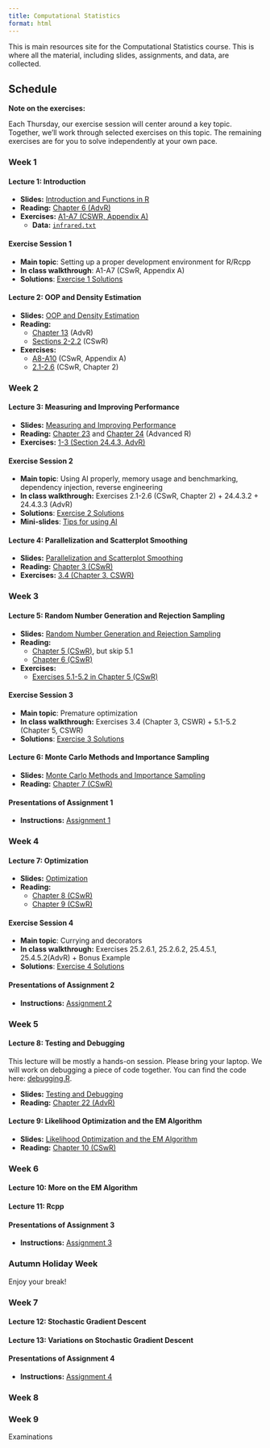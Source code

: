 ```yaml
---
title: Computational Statistics
format: html
---
```


This is main resources site for the Computational Statistics course. This is
where all the material, including slides, assignments, and data, are collected.

## Schedule

**Note on the exercises:**

Each Thursday, our exercise session will center around a key topic. Together,
we’ll work through selected exercises on this topic. The remaining exercises are
for you to solve independently at your own pace.

### Week 1

#### Lecture 1: Introduction

- **Slides:** [Introduction and Functions in R](slides/lecture1.pdf)
- **Reading:** [Chapter 6 (AdvR)](https://adv-r.hadley.nz/functions.html)
- **Exercises:**
  [A1-A7 (CSWR, Appendix
  A)](https://cswr.nrhstat.org/app-r#app-ex)
  - **Data:** [`infrared.txt`](data/infrared.txt)

#### Exercise Session 1

- **Main topic**: Setting up a proper development environment for R/Rcpp
- **In class walkthrough**: A1-A7 (CSwR, Appendix A)
- **Solutions**: [Exercise 1 Solutions](exercises/U1.qmd)

#### Lecture 2: OOP and Density Estimation

- **Slides:** [OOP and Density Estimation](slides/lecture2.pdf)
- **Reading:**
  - [Chapter 13](https://adv-r.hadley.nz/s3.html) (AdvR)
  - [Sections 2-2.2](https://cswr.nrhstat.org/density.html) (CSwR)
- **Exercises:**
  - [A8-A10](https://cswr.nrhstat.org/app-r#app-ex) (CSwR, Appendix A)
  - [2.1-2.6](https://cswr.nrhstat.org/density#density:ex) (CSwR, Chapter 2)

### Week 2

#### Lecture 3: Measuring and Improving Performance

- **Slides:** [Measuring and Improving Performance](slides/lecture3.pdf)
- **Reading:** [Chapter 23](https://adv-r.hadley.nz/perf-measure.html) and
  [Chapter 24](https://adv-r.hadley.nz/perf-improve.html) (Advanced R)
- **Exercises:**
  [1-3 (Section 24.4.3,
  AdvR)](https://adv-r.hadley.nz/perf-improve.html#exercises-71)

#### Exercise Session 2

- **Main topic**: Using AI properly, memory usage and benchmarking, dependency
  injection, reverse engineering
- **In class walkthrough:** Exercises 2.1-2.6 (CSwR, Chapter 2) + 24.4.3.2 +
  24.4.3.3 (AdvR)
- **Solutions**: [Exercise 2 Solutions](exercises/U2.qmd)
- **Mini-slides**: [Tips for using AI](slides/llm_use.pdf)

#### Lecture 4: Parallelization and Scatterplot Smoothing

- **Slides:** [Parallelization and Scatterplot Smoothing](slides/lecture4.pdf)
- **Reading:** [Chapter 3 (CSwR)](https://cswr.nrhstat.org/bivariate.html)
- **Exercises:**
  [3.4 (Chapter 3,
  CSWR)](https://cswr.nrhstat.org/bivariate#bivariate:ex)

### Week 3

#### Lecture 5: Random Number Generation and Rejection Sampling

- **Slides:**
  [Random Number Generation and Rejection
  Sampling](slides/lecture5.pdf)
- **Reading:**
  - [Chapter 5 (CSwR)](https://cswr.nrhstat.org/random-number-generation), but
    skip 5.1
  - [Chapter 6 (CSwR)](https://cswr.nrhstat.org/reject-samp)
- **Exercises:**
  - [Exercises 5.1-5.2 in Chapter 5
    (CSwR)](https://cswr.nrhstat.org/random-number-generation#univariate:ex)

#### Exercise Session 3

- **Main topic**: Premature optimization
- **In class walkthrough:** Exercises 3.4 (Chapter 3, CSWR) + 5.1-5.2 (Chapter
  5, CSWR)
- **Solutions**: [Exercise 3 Solutions](exercises/U3.qmd)

#### Lecture 6: Monte Carlo Methods and Importance Sampling

- **Slides:** [Monte Carlo Methods and Importance Sampling](slides/lecture6.pdf)
- **Reading:** [Chapter 7 (CSwR)](https://cswr.nrhstat.org/mci)

#### Presentations of Assignment 1

- **Instructions:** [Assignment 1](assignments/assignment1.html)

### Week 4

#### Lecture 7: Optimization

- **Slides:** [Optimization](slides/lecture7.pdf)
- **Reading:**
  - [Chapter 8 (CSwR)](https://cswr.nrhstat.org/likelihood-and-optimization)
  - [Chapter 9 (CSwR)](https://cswr.nrhstat.org/numopt)

#### Exercise Session 4

- **Main topic**: Currying and decorators
- **In class walkthrough:** Exercises 25.2.6.1, 25.2.6.2, 25.4.5.1,
  25.4.5.2(AdvR) + Bonus Example
- **Solutions**: [Exercise 4 Solutions](exercises/U4.qmd)


#### Presentations of Assignment 2

- **Instructions:** [Assignment 2](assignments/assignment2.html)

### Week 5

#### Lecture 8: Testing and Debugging

This lecture will be mostly a hands-on session. Please bring your laptop. We
will work on debugging a piece of code together. You can find the code here:
[debugging.R](R/debugging.R).

- **Slides:** [Testing and Debugging](slides/lecture8.pdf)
- **Reading:**
  [Chapter 22 (AdvR)](https://adv-r.hadley.nz/debugging.html#debugging)

#### Lecture 9: Likelihood Optimization and the EM Algorithm

- **Slides:** [Likelihood Optimization and the EM Algorithm](slides/lecture9.pdf)
- **Reading:** [Chapter 10 (CSwR)](https://cswr.nrhstat.org/em)

### Week 6

#### Lecture 10: More on the EM Algorithm

<!-- - **Slides:** [The EM Algorithm](slides/lecture10.pdf) -->
<!-- - **Reading:** [Chapter 10 (CSwR)](https://cswr.nrhstat.org/em) -->

#### Lecture 11: Rcpp

<!-- Prior to this lecture, you should have Rcpp installed. You can follow the -->
<!-- instructions in -->
<!-- [Rcpp for Everyone](https://teuder.github.io/rcpp4everyone_en/020_install.html#install-rcpp) -->
<!-- to get started. -->
<!---->
<!-- - **Slides:** [Rcpp](slides/lecture11.pdf) -->
<!-- - **Reading:** [Chapter 25 (AdvR)](https://adv-r.hadley.nz/rcpp.html#rcpp) -->
<!-- - **Exercises:** -->
<!--   - [1 and 2 from 25.2.6 (AdvR)](https://adv-r.hadley.nz/rcpp.html#exercise-started) -->
<!--   - [1 and 2 from 25.4.5 (AdvR)](https://adv-r.hadley.nz/rcpp.html#exercises-73) -->
<!--   - If you have time over, try the -->
<!--     [exercises in 25.5.7 (AdvR)](https://adv-r.hadley.nz/rcpp.html#exercises-74) -->
<!--     too -->

#### Presentations of Assignment 3

- **Instructions:** [Assignment 3](assignments/assignment3.html)

### Autumn Holiday Week

Enjoy your break!

### Week 7

#### Lecture 12: Stochastic Gradient Descent

<!-- - **Slides:** [Stochastic Gradient Descent](slides/lecture12.pdf) -->
<!-- - **Reading:** [Sections 11-11.1 (CSwR)](https://cswr.nrhstat.org/stochopt) -->

#### Lecture 13: Variations on Stochastic Gradient Descent

<!-- - **Slides:** [Variations on Stochastic Gradient Descent](slides/lecture13.pdf) -->
<!-- - **Reading:** -->
<!--   [Sections 11.2-11.3 (CSwR)](https://cswr.nrhstat.org/stochopt#beyond-basic-stochastic-gradient-algorithms) -->

#### Presentations of Assignment 4

- **Instructions:** [Assignment 4](assignments/assignment4.html)

### Week 8

<!---->
<!-- #### Lecture 14: R Packages and Wrap-Up -->
<!---->
<!-- - **Slides:** [R Packages and Wrap-Up](slides/lecture14.pdf) -->
<!---->

### Week 9

Examinations

